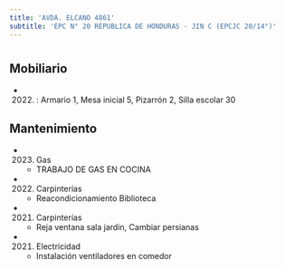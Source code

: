 ```yaml
---
title: 'AVDA. ELCANO 4861'
subtitle: 'EPC N° 20 REPUBLICA DE HONDURAS - JIN C (EPCJC 20/14°)'
---
```


#


## Mobiliario

*  (2022) : Armario 1, Mesa inicial 5, Pizarrón 2, Silla escolar 30 





## Mantenimiento

*  (2023) Gas 
    + TRABAJO DE GAS EN COCINA

*  (2022) Carpinterías 
    + Reacondicionamiento Biblioteca

*  (2021) Carpinterías 
    + Reja ventana sala jardin, Cambiar persianas

*  (2021) Electricidad 
    + Instalación ventiladores en comedor



